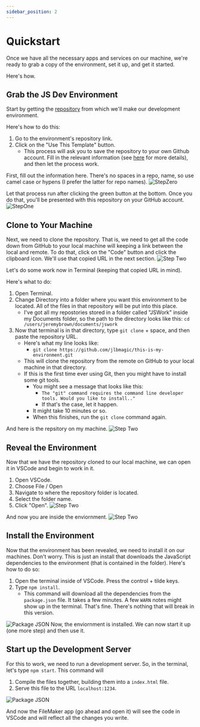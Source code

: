 ```yaml
---
sidebar_position: 2
---
```


# Quickstart
Once we have all the necessary apps and services on our machine, we're ready to grab a copy of the environment, set it up, and get it started. 

Here's how.
## Grab the JS Dev Environment

Start by getting the [repository](https://github.com/proofgeist/js-dev-environment) from which we'll make our development environment.

Here's how to do this:

1. Go to the environment's repository link.
2. Click on the "Use This Template" button.
    - This process will ask you to save the repository to your own Github account. Fill in the relevant information (see [here](intro/misc/what-is-repo.mdx) for more details), and then let the process work.

First, fill out the information here. There's no spaces in a repo, name, so use camel case or hypens (I prefer the latter for repo names).
![StepZero](/img/StepZero.png)

Let that process run after clicking the green button at the bottom. Once you do that, you'll be presented with this repository on your GitHub account.
![StepOne](/img/stepOne.png)

## Clone to Your Machine
Next, we need to clone the repository. That is, we need to get all the code down from GitHub to your local machine will keeping a link between the local and remote. To do that, click on the "Code" button and click the clipboard icon. We'll use that copied URL in the next section. 
![Step Two](/img/Clone.png)

Let's do some work now in Terminal (keeping that copied URL in mind).

Here's what to do:
1. Open Terminal.
2. Change Directory into a folder where you want this environment to be located. All of the files in that repository will be put into this place. 
    - I've got all my repostories stored in a folder called "JSWork" inside my Documents folder, so the path to the directory looks like this: 
    `cd /users/jeremybrown/documents/jswork`
3. Now that terminal is in that directory, type `git clone` + space, and then paste the repository URL. 
    - Here's what my line looks like: 
        - `git clone https://github.com/jlbmagic/this-is-my-environment.git`
    - This will clone the repository from the remote on GitHub to your local machine in that directory.
    - If this is the first time ever using Git, then you might have to install some git tools. 
        - You might see a message that looks like this:
            -  `The "git" command requires the command line developer tools. Would you like to install.."` 
            - If that's the case, let it happen. 
        - It might take 10 minutes or so. 
        - When this finishes, run the `git clone` command again.

And here is the repsitory on my machine.
![Step Two](/img/InFolder.png)

## Reveal the Environment
Now that we have the repository cloned to our local machine, we can open it in VSCode and begin to work in it.

1. Open VSCode.
2. Choose File / Open
3. Navigate to where the repository folder is located. 
4. Select the folder name.
5. Click "Open".
![Step Two](/img/SelectRepo.png)

And now you are inside the enviornment.
![Step Two](/img/InEnv.png)


## Install the Environment

Now that the environment has been revealed, we need to install it on our machines. Don't worry. This is just an install that downloads the JavaScript dependencies to the environment (that is contained in the folder). Here's how to do so:
1. Open the terminal inside of VSCode. Press the control + tilde keys.
2. Type `npm install`.
    - This command will download all the dependencies from the `package.json` file. It takes a few minutes. A few `WARN` notes might show up in the terminal. That's fine. There's nothing that will break in this version.

![Package JSON](/img/packageFile.png)
Now, the enviornment is installed. We can now start it up (one more step) and then use it.

## Start up the Development Server

For this to work, we need to run a development server. So, in the terminal, let's type `npm start`. This command will  
   
1. Compile the files together, building them into a `index.html` file.
2. Serve this file to the URL `localhost:1234`.

![Package JSON](/img/npmStart.png)

And now the FileMaker app (go ahead and open it) will see the code in VSCode and will reflect all the changes you write.
